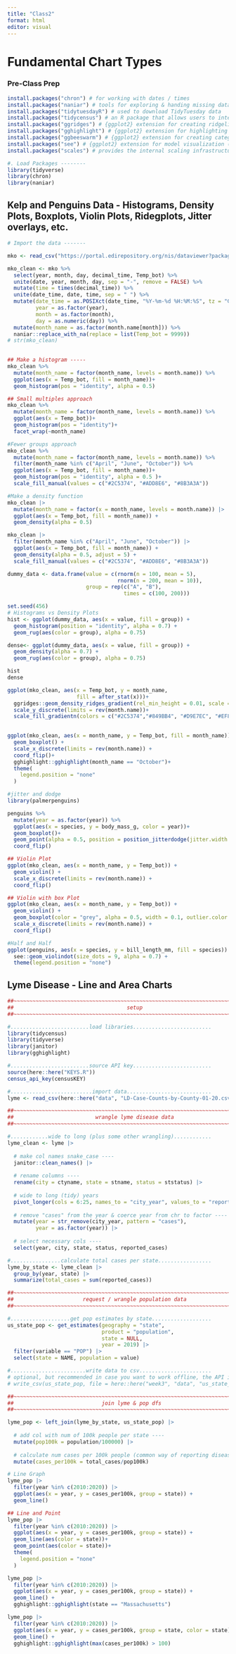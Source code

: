 ```yaml
---
title: "Class2"
format: html
editor: visual
---
```


# Fundamental Chart Types

### Pre-Class Prep

```r
install.packages("chron") # for working with dates / times
install.packages("naniar") # tools for exploring & handing missing data
install.packages("tidytuesdayR") # used to download TidyTuesday data
install.packages("tidycensus") # an R package that allows users to interface with a select number of the US Census Bureau’s data APIs and return tidyverse-ready data frames
install.packages("ggridges") # {ggplot2} extension for creating ridgeline plots
install.packages("gghighlight") # {ggplot2} extension for highlighting geoms
install.packages("ggbeeswarm") # {ggplot2} extension for creating categorical scatter (violin point) plots
install.packages("see") # {ggplot2} extension for model visualization (we'll be using it for it's geom, geom_violindot())
install.packages("scales") # provides the internal scaling infrastructure used by ggplot2, and gives you tools to override the default breaks, labels, transformations and palettes (installed automatically with {ggplot2} or {tidyverse})
```

```r
#. Load Packages --------
library(tidyverse)
library(chron)
library(naniar)
```

## Kelp and Penguins Data - Histograms, Density Plots, Boxplots, Violin Plots, Ridegplots, Jitter overlays, etc.

```r
# Import the data -------

mko <- read_csv("https://portal.edirepository.org/nis/dataviewer?packageid=knb-lter-sbc.2007.17&entityid=02629ecc08a536972dec021f662428aa")
```

```r
mko_clean <- mko %>% 
  select(year, month, day, decimal_time, Temp_bot) %>% 
  unite(date, year, month, day, sep = "-", remove = FALSE) %>% 
  mutate(time = times(decimal_time)) %>% 
  unite(date_time, date, time, sep = " ") %>% 
  mutate(date_time = as.POSIXct(date_time, "%Y-%m-%d %H:%M:%S", tz = "GMT"),
         year = as.factor(year),
         month = as.factor(month),
         day = as.numeric(day)) %>% 
  mutate(month_name = as.factor(month.name[month])) %>% 
  naniar::replace_with_na(replace = list(Temp_bot = 9999))
# str(mko_clean)
  

```

```r
## Make a histogram -----
mko_clean %>% 
  mutate(month_name = factor(month_name, levels = month.name)) %>% 
  ggplot(aes(x = Temp_bot, fill = month_name))+
  geom_histogram(pos = "identity", alpha = 0.5)

## Small multiples approach
mko_clean %>% 
  mutate(month_name = factor(month_name, levels = month.name)) %>% 
  ggplot(aes(x = Temp_bot))+
  geom_histogram(pos = "identity")+
  facet_wrap(~month_name)

#Fewer groups approach
mko_clean %>% 
  mutate(month_name = factor(month_name, levels = month.name)) %>% 
  filter(month_name %in% c("April", "June", "October")) %>% 
  ggplot(aes(x = Temp_bot, fill = month_name))+
  geom_histogram(pos = "identity", alpha = 0.5 )+
  scale_fill_manual(values = c("#2C5374", "#ADD8E6", "#8B3A3A"))
```

```r
#Make a density function
mko_clean |> 
  mutate(month_name = factor(x = month_name, levels = month.name)) |> 
  ggplot(aes(x = Temp_bot, fill = month_name)) +
  geom_density(alpha = 0.5)
```

```r
mko_clean |> 
  filter(month_name %in% c("April", "June", "October")) |> 
  ggplot(aes(x = Temp_bot, fill = month_name)) +
  geom_density(alpha = 0.5, adjust = 5) + 
  scale_fill_manual(values = c("#2C5374", "#ADD8E6", "#8B3A3A"))
```

```r
dummy_data <- data.frame(value = c(rnorm(n = 100, mean = 5),
                                   rnorm(n = 200, mean = 10)),
                         group = rep(c("A", "B"),
                                     times = c(100, 200)))
```

```r
set.seed(456)
# Histograms vs Density Plots
hist <- ggplot(dummy_data, aes(x = value, fill = group)) +
  geom_histogram(position = "identity", alpha = 0.7) +
  geom_rug(aes(color = group), alpha = 0.75)

dense<- ggplot(dummy_data, aes(x = value, fill = group)) +
  geom_density(alpha = 0.7) +
  geom_rug(aes(color = group), alpha = 0.75)

hist
dense
```

```r
ggplot(mko_clean, aes(x = Temp_bot, y = month_name,
                      fill = after_stat(x)))+
  ggridges::geom_density_ridges_gradient(rel_min_height = 0.01, scale = 3)+
  scale_y_discrete(limits = rev(month.name))+
  scale_fill_gradientn(colors = c("#2C5374","#849BB4", "#D9E7EC", "#EF8080", "#8B3A3A"))
  
```

```r
ggplot(mko_clean, aes(x = month_name, y = Temp_bot, fill = month_name)) +
  geom_boxplot() +
  scale_x_discrete(limits = rev(month.name)) +
  coord_flip()+
  gghighlight::gghighlight(month_name == "October")+
  theme(
    legend.position = "none"
  )
```

```r
#jitter and dodge
library(palmerpenguins)

penguins %>% 
  mutate(year = as.factor(year)) %>% 
  ggplot(aes(x = species, y = body_mass_g, color = year))+
  geom_boxplot()+
  geom_point(alpha = 0.5, position = position_jitterdodge(jitter.width = 0.2))+
  coord_flip()
```

```r
## Violin Plot
ggplot(mko_clean, aes(x = month_name, y = Temp_bot)) +
  geom_violin() +
  scale_x_discrete(limits = rev(month.name)) +
  coord_flip()

## Violin with box Plot
ggplot(mko_clean, aes(x = month_name, y = Temp_bot)) +
  geom_violin() +
  geom_boxplot(color = "grey", alpha = 0.5, width = 0.1, outlier.color = "black")+
  scale_x_discrete(limits = rev(month.name)) +
  coord_flip()
```

```r
#Half and Half
ggplot(penguins, aes(x = species, y = bill_length_mm, fill = species)) +
  see::geom_violindot(size_dots = 9, alpha = 0.7) +
  theme(legend.position = "none")
```

## Lyme Disease - Line and Area Charts

```r
##~~~~~~~~~~~~~~~~~~~~~~~~~~~~~~~~~~~~~~~~~~~~~~~~~~~~~~~~~~~~~~~~~~~~~~~~~~~~~~
##                                    setup                                 ----
##~~~~~~~~~~~~~~~~~~~~~~~~~~~~~~~~~~~~~~~~~~~~~~~~~~~~~~~~~~~~~~~~~~~~~~~~~~~~~~

#.........................load libraries.........................
library(tidycensus)
library(tidyverse)
library(janitor)
library(gghighlight)

#.........................source API key.........................
source(here::here("KEYS.R"))
census_api_key(censusKEY)

#..........................import data...........................
lyme <- read_csv(here::here("data", "LD-Case-Counts-by-County-01-20.csv"))

##~~~~~~~~~~~~~~~~~~~~~~~~~~~~~~~~~~~~~~~~~~~~~~~~~~~~~~~~~~~~~~~~~~~~~~~~~~~~~~
##                          wrangle lyme disease data                       ----
##~~~~~~~~~~~~~~~~~~~~~~~~~~~~~~~~~~~~~~~~~~~~~~~~~~~~~~~~~~~~~~~~~~~~~~~~~~~~~~

#............wide to long (plus some other wrangling)............
lyme_clean <- lyme |> 
  
  # make col names snake_case ----
  janitor::clean_names() |> 
  
  # rename columns ----
  rename(city = ctyname, state = stname, status = ststatus) |> 
  
  # wide to long (tidy) years
  pivot_longer(cols = 6:25, names_to = "city_year", values_to = "reported_cases") |> 
  
  # remove "cases" from the year & coerce year from chr to factor ----
  mutate(year = str_remove(city_year, pattern = "cases"),
         year = as.factor(year)) |> 
  
  # select necessary cols ----
  select(year, city, state, status, reported_cases)

#................calculate total cases per state.................
lyme_by_state <- lyme_clean |> 
  group_by(year, state) |> 
  summarize(total_cases = sum(reported_cases)) 

##~~~~~~~~~~~~~~~~~~~~~~~~~~~~~~~~~~~~~~~~~~~~~~~~~~~~~~~~~~~~~~~~~~~~~~~~~~~~~~
##                      request / wrangle population data                   ----
##~~~~~~~~~~~~~~~~~~~~~~~~~~~~~~~~~~~~~~~~~~~~~~~~~~~~~~~~~~~~~~~~~~~~~~~~~~~~~~

#...................get pop estimates by state...................
us_state_pop <- get_estimates(geography = "state", 
                              product = "population",
                              state = NULL, 
                              year = 2019) |> 
  filter(variable == "POP") |> 
  select(state = NAME, population = value) 

#........................write data to csv.......................
# optional, but recommended in case you want to work offline, the API is down, etc. (you can then read in your saved data file rather than run the above code)
# write_csv(us_state_pop, file = here::here("week3", "data", "us_state_pop.csv"))

##~~~~~~~~~~~~~~~~~~~~~~~~~~~~~~~~~~~~~~~~~~~~~~~~~~~~~~~~~~~~~~~~~~~~~~~~~~~~~~
##                            join lyme & pop dfs                           ----
##~~~~~~~~~~~~~~~~~~~~~~~~~~~~~~~~~~~~~~~~~~~~~~~~~~~~~~~~~~~~~~~~~~~~~~~~~~~~~~

lyme_pop <- left_join(lyme_by_state, us_state_pop) |> 
  
  # add col with num of 100k people per state ----
  mutate(pop100k = population/100000) |> 
  
  # calculate num cases per 100k people (common way of reporting disease incidence) ----
  mutate(cases_per100k = total_cases/pop100k) 
```

```r
# Line Graph
lyme_pop |> 
  filter(year %in% c(2010:2020)) |> 
  ggplot(aes(x = year, y = cases_per100k, group = state)) + 
  geom_line()

```

```r
## Line and Point 
lyme_pop |> 
  filter(year %in% c(2010:2020)) |> 
  ggplot(aes(x = year, y = cases_per100k, group = state)) + 
  geom_line(aes(color = state))+
  geom_point(aes(color = state))+
  theme(
    legend.position = "none"
  )
```

```r
lyme_pop |> 
  filter(year %in% c(2010:2020)) |> 
  ggplot(aes(x = year, y = cases_per100k, group = state)) +
  geom_line() +
  gghighlight::gghighlight(state == "Massachusetts") 
```

```r
lyme_pop |> 
  filter(year %in% c(2010:2020)) |> 
  ggplot(aes(x = year, y = cases_per100k, group = state, color = state)) +
  geom_line() +
  gghighlight::gghighlight(max(cases_per100k) > 100) 
```
